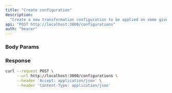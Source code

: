 ```yaml
---
title: "Create configuration"
description:
  "Create a new transformation configuration to be applied on some given view"
api: "POST http://localhost:3000/configurations"
auth: "bearer"
---
```


### Body Params

<Param body="viewId" type="number" required></Param>

<Param body="columns" type="array of objects"></Param>

### Response

<ResponseField name="content" type="array of objects">
<Expandable title="object properties">

<ResponseField name="viewId" type="number"></ResponseField>

<ResponseField name="columns" type="array of objects">
<Expandable title="columns properties">

<ResponseField name="nameInSource" type="string"></ResponseField>

<ResponseField name="nameInDestination" type="string"></ResponseField>

</Expandable>
</ResponseField>

<ResponseField name="id" type="number"></ResponseField>

</Expandable>
</ResponseField>

<RequestExample>

```bash Example Request
curl --request POST \
     --url http://localhost:3000/configurations \
     --header 'Accept: application/json' \
     --header 'Content-Type: application/json'
```

</RequestExample>
